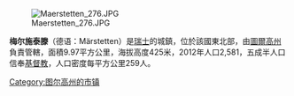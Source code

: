 [[Image:Maerstetten_276.JPG|right]]

'''梅尔施泰滕'''（德语：Märstetten）是[[瑞士|瑞士]]的城鎮，位於該國東北部，由[[圖爾高州|圖爾高州]]負責管轄，面積9.97平方公里，海拔高度425米，2012年人口2,581，五成半人口信奉[[基督教|基督教]]，人口密度每平方公里259人。

{{Switzerland-geo-stub}}
[[Category:图尔高州的市镇|Category:图尔高州的市镇]]